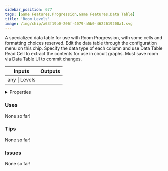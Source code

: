 ```yaml
---
sidebar_position: 677
tags: [Game Features,Progression,Game Features,Data Table]
title: 'Room Levels'
image: /img/chip/a63f19b0-206f-4079-a5b0-4622619200a1.svg
---
```


A specialized data table for use with Room Progression, with some cells and formatting choices reserved. Edit the data table through the configuration menu on this chip. Specify the data type of each column and use Data Table Read Cell to extract the contents for use in circuit graphs. Must save room via Data Table UI to commit changes.



<IChip uuid="a63f19b0-206f-4079-a5b0-4622619200a1"/>

<table><thead><tr><th>Inputs</th><th>Outputs</th></tr></thead><tbody><tr><td>any | Levels</td><td /></tr></tbody></table>

<details>
  <summary>Properties</summary>
  <div>
    <div>
    <table>
      <tbody>
        <tr>
          <td>Is beta required?</td>
          <td>No</td>
        </tr>
        <tr>
          <td>Is chip a trolling risk?</td>
          <td>No</td>
        </tr>
        <tr>
          <td>Is chip a role assignment risk?</td>
          <td>No</td>
        </tr>
        <tr>
          <td>Chip UUID</td>
          <td>a63f19b0-206f-4079-a5b0-4622619200a1</td>
        </tr>
        <tr>
          <td>Room availability</td>
          <td>Available everywhere</td>
        </tr>
      </tbody>
    </table>
    </div>
  </div>
</details>

### Uses

None so far!

### Tips

None so far!

### Issues

None so far!